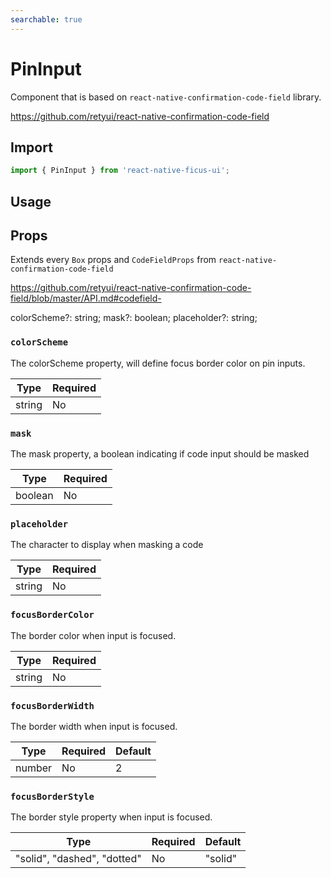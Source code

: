```yaml
---
searchable: true
---
```




# PinInput

Component that is based on `react-native-confirmation-code-field` library.

https://github.com/retyui/react-native-confirmation-code-field

## Import

```js
import { PinInput } from 'react-native-ficus-ui';
```

## Usage

<div className="mt-2">
  <ExpoDemo id="@bearstudio/ficus-ui-input" />
</div>

## Props

Extends every `Box` props and `CodeFieldProps` from `react-native-confirmation-code-field`

https://github.com/retyui/react-native-confirmation-code-field/blob/master/API.md#codefield-

colorScheme?: string;
  mask?: boolean;
  placeholder?: string;


### `colorScheme`

The colorScheme property, will define focus border color on pin inputs.

| Type   | Required |
| ------ | -------- |
| string | No      |

### `mask`

The mask property, a boolean indicating if code input should be masked

| Type   | Required |
| ------ | -------- |
| boolean | No      |

### `placeholder`

The character to display when masking a code

| Type   | Required |
| ------ | -------- |
| string | No       |

### `focusBorderColor`

The border color when input is focused.

| Type   | Required |
| ------ | -------- |
| string | No       |

### `focusBorderWidth`

The border width when input is focused.

| Type   | Required | Default |
| ------ | -------- | ------- |
| number | No       | 2       |

### `focusBorderStyle`

The border style property when input is focused.

| Type                        | Required | Default |
| --------------------------- | -------- | ------- |
| "solid", "dashed", "dotted" | No       | "solid" |
